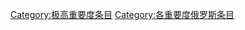 {{Articles by Importance|topic=俄罗斯|format=toc}}
{{Wikipedia category}}
{{emptycat}}
[[Category:极高重要度条目|Category:极高重要度条目]]
[[Category:各重要度俄罗斯条目|Category:各重要度俄罗斯条目]]
